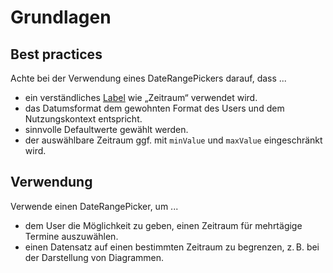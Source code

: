 # Grundlagen

## Best practices

Achte bei der Verwendung eines DateRangePickers darauf, dass ...

- ein verständliches [Label](/03-components/content/label) wie „Zeitraum“
  verwendet wird.
- das Datumsformat dem gewohnten Format des Users und dem Nutzungskontext
  entspricht.
- sinnvolle Defaultwerte gewählt werden.
- der auswählbare Zeitraum ggf. mit `minValue` und `maxValue` eingeschränkt
  wird.

## Verwendung

Verwende einen DateRangePicker, um ...

- dem User die Möglichkeit zu geben, einen Zeitraum für mehrtägige Termine
  auszuwählen.
- einen Datensatz auf einen bestimmten Zeitraum zu begrenzen, z. B. bei der
  Darstellung von Diagrammen.
